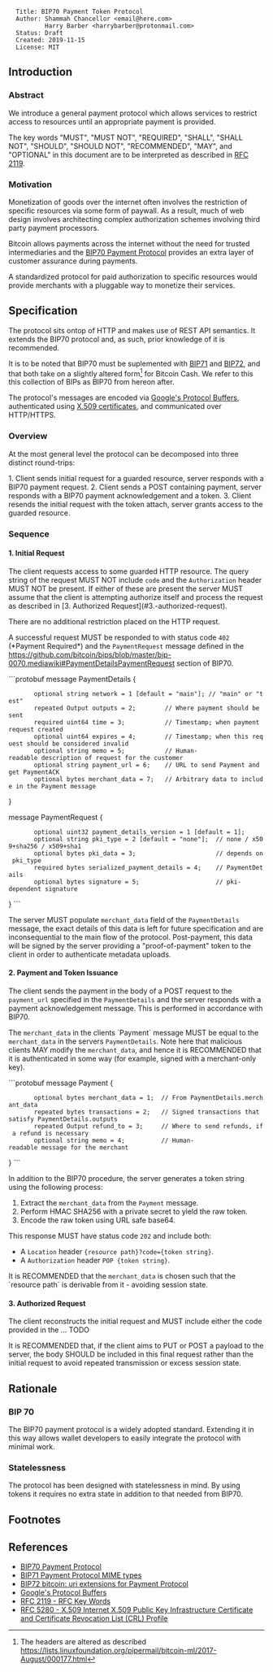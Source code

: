 <pre>
  Title: BIP70 Payment Token Protocol
  Author: Shammah Chancellor <email@here.com>
          Harry Barber <harrybarber@protonmail.com>
  Status: Draft
  Created: 2019-11-15
  License: MIT
</pre>

== Introduction ==

=== Abstract ===

We introduce a general payment protocol which allows services to restrict access to resources until an appropriate payment is provided.

The key words "MUST", "MUST NOT", "REQUIRED", "SHALL", "SHALL NOT", "SHOULD", "SHOULD NOT", "RECOMMENDED", "MAY", and "OPTIONAL" in this document are to be interpreted as described in [[https://www.ietf.org/rfc/rfc2119.txt|RFC 2119]]. 

=== Motivation ===

Monetization of goods over the internet often involves the restriction of specific resources via some form of paywall. As a result, much of web design involves architecting complex authorization schemes involving third party payment processors. 

Bitcoin allows payments across the internet without the need for trusted intermediaries and the [[https://github.com/bitcoin/bips/blob/master/bip-0070.mediawiki|BIP70 Payment Protocol]] provides an extra layer of customer assurance during payments.

A standardized protocol for paid authorization to specific resources would provide merchants with a pluggable way to monetize their services.

== Specification ==

The protocol sits ontop of HTTP and makes use of REST API semantics. It extends the BIP70 protocol and, as such, prior knowledge of it is recommended.

It is to be noted that BIP70 must be suplemented with [[https://github.com/bitcoin/bips/blob/master/bip-0071.mediawiki|BIP71]] and [[https://github.com/bitcoin/bips/blob/master/bip-0072.mediawiki|BIP72]], and that both take on a slightly altered form<ref>The headers are altered as described https://lists.linuxfoundation.org/pipermail/bitcoin-ml/2017-August/000177.html</ref> for Bitcoin Cash. We refer to this this collection of BIPs as BIP70 from hereon after.

The protocol's messages are encoded via [[https://developers.google.com/protocol-buffers|Google's Protocol Buffers]], authenticated using [[https://tools.ietf.org/html/rfc5280|X.509 certificates]], and communicated over HTTP/HTTPS.

=== Overview ===

At the most general level the protocol can be decomposed into three distinct round-trips:

1. Client sends initial request for a guarded resource, server responds with a BIP70 payment request.
2. Client sends a POST containing payment, server responds with a BIP70 payment acknowledgement and a token.
3. Client resends the initial request with the token attach, server grants access to the guarded resource.

=== Sequence ===

==== 1. Initial Request ====

The client requests access to some guarded HTTP resource. The query string of the request MUST NOT include <code>code</code> and the <code>Authorization</code> header MUST NOT be present. If either of these are present the server MUST assume that the client is attempting authorize itself and process the request as described in [3. Authorized Request](#3.-authorized-request).

There are no additional restriction placed on the HTTP request.

A successful request MUST be responded to with status code <code>402</code> (*Payment Required*) and the <code>PaymentRequest</code> message defined in the [[PaymentDetails/PaymentRequest|https://github.com/bitcoin/bips/blob/master/bip-0070.mediawiki#PaymentDetailsPaymentRequest]] section of BIP70.

```protobuf
message PaymentDetails {
        optional string network = 1 [default = "main"]; // "main" or "test"
        repeated Output outputs = 2;        // Where payment should be sent
        required uint64 time = 3;           // Timestamp; when payment request created
        optional uint64 expires = 4;        // Timestamp; when this request should be considered invalid
        optional string memo = 5;           // Human-readable description of request for the customer
        optional string payment_url = 6;    // URL to send Payment and get PaymentACK
        optional bytes merchant_data = 7;   // Arbitrary data to include in the Payment message
}

message PaymentRequest {
        optional uint32 payment_details_version = 1 [default = 1];
        optional string pki_type = 2 [default = "none"];  // none / x509+sha256 / x509+sha1
        optional bytes pki_data = 3;                      // depends on pki_type
        required bytes serialized_payment_details = 4;    // PaymentDetails
        optional bytes signature = 5;                     // pki-dependent signature
}
```

The server MUST populate <code>merchant_data</code> field of the <code>PaymentDetails</code> message, the exact details of this data is left for future specification and are inconsequential to the main flow of the protocol. Post-payment, this data will be signed by the server providing a "proof-of-payment" token to the client in order to authenticate metadata uploads.

==== 2. Payment and Token Issuance ====

The client sends the payment in the body of a POST request to the <code>payment_url</code> specified in the <code>PaymentDetails</code> and the server responds with a payment acknowledgement message. This is performed in accordance with BIP70. 

The <code>merchant_data</code> in the clients `Payment` message MUST be equal to the <code>merchant_data</code> in the servers <code>PaymentDetails</code>. Note here that malicious clients MAY modify the <code>merchant_data</code>, and hence it is RECOMMENDED that it is authenticated in some way (for example, signed with a merchant-only key). 

```protobuf
message Payment {
        optional bytes merchant_data = 1;  // From PaymentDetails.merchant_data
        repeated bytes transactions = 2;   // Signed transactions that satisfy PaymentDetails.outputs
        repeated Output refund_to = 3;     // Where to send refunds, if a refund is necessary
        optional string memo = 4;          // Human-readable message for the merchant
}
```

In addition to the BIP70 procedure, the server generates a token string using the following process:

# Extract the <code>merchant_data</code> from the <code>Payment</code> message.
# Perform HMAC SHA256 with a private secret to yield the raw token.
# Encode the raw token using URL safe base64.

This response MUST have status code <code>202</code> and include both:

* A <code>Location</code> header <code>{resource path}?code={token string}</code>.
* A <code>Authorization</code> header <code>POP {token string}</code>.

It is RECOMMENDED that the <code>merchant_data</code> is chosen such that the `resource path` is derivable from it - avoiding session state.

==== 3. Authorized Request ====

The client reconstructs the initial request and MUST include either the code provided in the ... TODO

It is RECOMMENDED that, if the client aims to PUT or POST a payload to the server, the body SHOULD be included in this final request rather than the initial request to avoid repeated transmission or excess session state.

== Rationale ==

=== BIP 70 ===

The BIP70 payment protocol is a widely adopted standard. Extending it in this way allows wallet developers to easily integrate the protocol with minimal work.

=== Statelessness ===

The protocol has been designed with statelessness in mind. By using tokens it requires no extra state in addition to that needed from BIP70.

== Footnotes ==

<references />

== References ==

* [[https://github.com/bitcoin/bips/blob/master/bip-0070.mediawiki|BIP70 Payment Protocol]]
* [[https://github.com/bitcoin/bips/blob/master/bip-0071.mediawiki|BIP71 Payment Protocol MIME types]]
* [[https://github.com/bitcoin/bips/blob/master/bip-0072.mediawiki|BIP72 bitcoin: uri extensions for Payment Protocol]]
* [[https://developers.google.com/protocol-buffers|Google's Protocol Buffers]]
* [[https://www.ietf.org/rfc/rfc2119.txt|RFC 2119 - RFC Key Words]]
* [[https://tools.ietf.org/html/rfc5280|RFC 5280 - X.509 Internet X.509 Public Key Infrastructure Certificate and Certificate Revocation List (CRL) Profile]]
